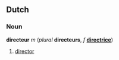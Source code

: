 ==Dutch==
===Noun===
'''directeur''' ''m'' (''plural'' '''directeurs''', ''f'' '''[[directrice]]''')

#[[director]]